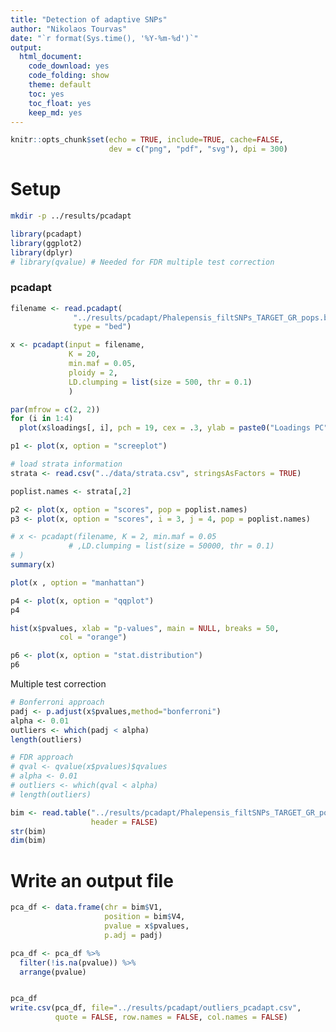 ```yaml
---
title: "Detection of adaptive SNPs"
author: "Nikolaos Tourvas"
date: "`r format(Sys.time(), '%Y-%m-%d')`"
output: 
  html_document:
    code_download: yes
    code_folding: show
    theme: default
    toc: yes
    toc_float: yes
    keep_md: yes
---
```


```r
knitr::opts_chunk$set(echo = TRUE, include=TRUE, cache=FALSE,
                      dev = c("png", "pdf", "svg"), dpi = 300)
```

# Setup
```bash
mkdir -p ../results/pcadapt
```

```r
library(pcadapt)
library(ggplot2)
library(dplyr)
# library(qvalue) # Needed for FDR multiple test correction
```

### pcadapt
```r
filename <- read.pcadapt(
              "../results/pcadapt/Phalepensis_filtSNPs_TARGET_GR_pops.bed",
              type = "bed")
```

```r
x <- pcadapt(input = filename, 
             K = 20, 
             min.maf = 0.05,
             ploidy = 2,
             LD.clumping = list(size = 500, thr = 0.1)
             )

par(mfrow = c(2, 2))
for (i in 1:4)
  plot(x$loadings[, i], pch = 19, cex = .3, ylab = paste0("Loadings PC", i))
```

```r
p1 <- plot(x, option = "screeplot")
```

```r
# load strata information
strata <- read.csv("../data/strata.csv", stringsAsFactors = TRUE)

poplist.names <- strata[,2]
```

```r
p2 <- plot(x, option = "scores", pop = poplist.names)
p3 <- plot(x, option = "scores", i = 3, j = 4, pop = poplist.names)
```

```r
# x <- pcadapt(filename, K = 2, min.maf = 0.05
             # ,LD.clumping = list(size = 50000, thr = 0.1)
# )
summary(x)
```

```r
plot(x , option = "manhattan")
```

```r
p4 <- plot(x, option = "qqplot")
p4
```

```r
hist(x$pvalues, xlab = "p-values", main = NULL, breaks = 50, 
           col = "orange")
```

```r
p6 <- plot(x, option = "stat.distribution")
p6
```

Multiple test correction
```r
# Bonferroni approach
padj <- p.adjust(x$pvalues,method="bonferroni")
alpha <- 0.01
outliers <- which(padj < alpha)
length(outliers)

# FDR approach
# qval <- qvalue(x$pvalues)$qvalues
# alpha <- 0.01
# outliers <- which(qval < alpha)
# length(outliers)

```

```r
bim <- read.table("../results/pcadapt/Phalepensis_filtSNPs_TARGET_GR_pops.bim",
                  header = FALSE)
str(bim)
dim(bim)
```

# Write an output file
```r
pca_df <- data.frame(chr = bim$V1, 
                     position = bim$V4, 
                     pvalue = x$pvalues, 
                     p.adj = padj)

pca_df <- pca_df %>% 
  filter(!is.na(pvalue)) %>% 
  arrange(pvalue)


pca_df
write.csv(pca_df, file="../results/pcadapt/outliers_pcadapt.csv",
          quote = FALSE, row.names = FALSE, col.names = FALSE)
```
